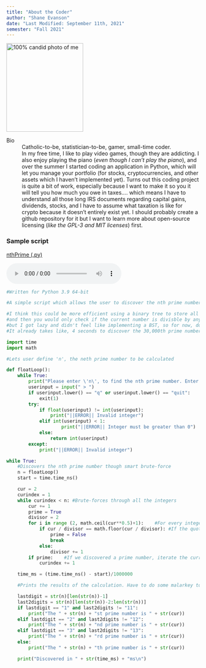 ```yaml
---
title: "About the Coder"
author: "Shane Evanson"
date: "Last Modified: September 11th, 2021"
semester: "Fall 2021"
---
```


![][twd]

[twd]: https://external-content.duckduckgo.com/iu/?u=https%3A%2F%2Fpyxis.nymag.com%2Fv1%2Fimgs%2F285%2F1ea%2Fee9be3c584f30e34c739467fa3fa4e0f51-wojak-01.w710.jpg '100% candid photo of me' {width=200 height=231}

Bio
:   Catholic-to-be, statistician-to-be, gamer, small-time coder.
:    In my free time, I like to play video games, though they are addicting. I also enjoy playing the piano (*even though I can't play the piano*), and over the summer I started coding an application in Python, which will let you manage your portfolio (for stocks, cryptocurrencies, and other assets which I haven't implemented yet). Turns out this coding project is quite a bit of work, especially because I want to make it so you it will tell you how much you owe in taxes.... which means I have to understand all those long IRS documents regarding capital gains, dividends, stocks, and I have to assume what taxation is like for crypto because it doesn't entirely exist yet. I should probably create a github repository for it but I want to learn more about open-source licensing (*like the GPL-3 and MIT licenses*) first.


### Sample script
[nthPrime (.py)](scripts/nthPrime.py)


<audio controls>
<source src="audio/nthPrime.mp3">
</audio>

```Python
#Written for Python 3.9 64-bit

#A simple script which allows the user to discover the nth prime number. (1=2, 2=3, 3=5, 4=7, 5=11, ...)

#I think this could be more efficient using a binary tree to store all the prime numbers in,
#and then you would only check if the current number is divisble by any prime number less than the current number's square root.
#but I got lazy and didn't feel like implementing a BST, so for now, don't search for prime numbers beyond like 100,000 or else the program take eons to finish computing
#It already takes like, 4 seconds to discover the 30,000th prime number. And that's with an i7-9750H

import time
import math

#Lets user define 'n', the neth prime number to be calculated

def floatLoop():
    while True:
        print("Please enter \'n\', to find the nth prime number. Enter \'q\' to terminate the program.")
        userinput = input(" > ")
        if userinput.lower() == "q" or userinput.lower() == "quit":
            exit(1)
        try:
            if float(userinput) != int(userinput):
                print("||ERROR|| Invalid integer")
            elif int(userinput) < 1:
                    print("||ERROR|| Integer must be greater than 0")
            else:
                return int(userinput)
        except:
            print("||ERROR|| Invalid integer")

while True:
    #Discovers the nth prime number though smart brute-force
    n = floatLoop()
    start = time.time_ns()

    cur = 2
    curindex = 1
    while curindex < n: #Brute-forces through all the integers
        cur += 1
        prime = True
        divisor = 2
        for i in range (2, math.ceil(cur**0.5)+1):    #For every integer between 2 and the square root of the current number...
            if cur / divisor == math.floor(cur / divisor): #If the quotient is equal to the floor of the quotient, the divisor is perfect, the number is not prime. Skip to the next number
                prime = False
                break
            else:
                divisor += 1
        if prime:    #If we discovered a prime number, iterate the current prime index
            curindex += 1

    time_ms = (time.time_ns() - start)/1000000

    #Prints the results of the calculation. Have to do some malarkey to make sure that the grammar is right for "1st, 21st, 11th, 111th, etc."

    lastdigit = str(n)[len(str(n))-1]
    last2digits = str(n)[len(str(n))-2:len(str(n))]
    if lastdigit == "1" and last2digits != "11":
        print("The " + str(n) + "st prime number is " + str(cur))
    elif lastdigit == "2" and last2digits != "12":
        print("The " + str(n) + "nd prime number is " + str(cur))
    elif lastdigit == "3" and last2digits != "13":
        print("The " + str(n) + "rd prime number is " + str(cur))
    else:
        print("The " + str(n) + "th prime number is " + str(cur))

    print("Discovered in " + str(time_ms) + "ms\n")


```

